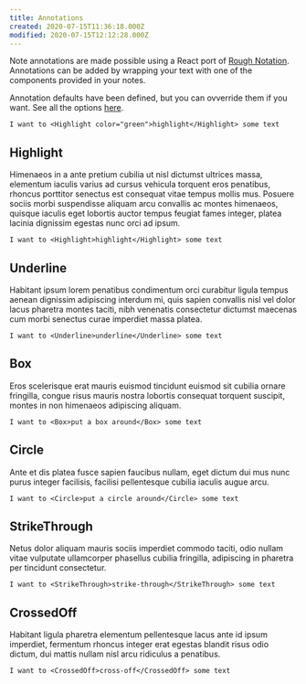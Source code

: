 ```yaml
---
title: Annotations
created: 2020-07-15T11:36:18.000Z
modified: 2020-07-15T12:12:28.000Z
---
```


Note annotations are made possible using a React port of [Rough Notation](https://roughnotation.com). Annotations can be added by wrapping your text with one of the components provided in your notes.

Annotation defaults have been defined, but you can ovverride them if you want. See all the options [here](https://github.com/linkstrifer/react-rough-notation#props).

```mdx
I want to <Highlight color="green">highlight</Highlight> some text
```

## Highlight

Himenaeos in a ante pretium cubilia ut nisl dictumst ultrices massa, elementum iaculis varius ad cursus vehicula <Highlight>torquent eros penatibus</Highlight>, rhoncus porttitor senectus est consequat vitae tempus mollis mus. Posuere sociis morbi suspendisse aliquam arcu convallis ac montes himenaeos, quisque iaculis eget <Highlight>lobortis auctor tempus feugiat fames integer, platea lacinia dignissim egestas nunc orci ad ipsum</Highlight>.

```mdx
I want to <Highlight>highlight</Highlight> some text
```

## Underline

Habitant ipsum <Underline>lorem penatibus condimentum orci</Underline> curabitur ligula tempus aenean dignissim adipiscing interdum mi, quis sapien convallis nisl vel dolor lacus pharetra montes taciti, nibh venenatis consectetur dictumst maecenas cum morbi senectus curae imperdiet massa platea.

```mdx
I want to <Underline>underline</Underline> some text
```

## Box

Eros scelerisque erat <Box>mauris euismod tincidunt</Box> euismod sit cubilia ornare fringilla, congue risus mauris nostra lobortis consequat torquent suscipit, montes in non himenaeos adipiscing aliquam.

```mdx
I want to <Box>put a box around</Box> some text
```

## Circle

Ante et dis platea fusce sapien <Circle>faucibus nullam</Circle>, eget dictum dui mus nunc purus integer facilisis, facilisi pellentesque cubilia iaculis augue arcu.

```mdx
I want to <Circle>put a circle around</Circle> some text
```

## StrikeThrough

Netus dolor aliquam <StrikeThrough>mauris sociis imperdiet</StrikeThrough> commodo taciti, odio nullam vitae vulputate ullamcorper phasellus cubilia fringilla, adipiscing in pharetra per tincidunt consectetur.

```mdx
I want to <StrikeThrough>strike-through</StrikeThrough> some text
```

## CrossedOff

Habitant ligula pharetra <CrossedOff>elementum pellentesque</CrossedOff> lacus ante id ipsum imperdiet, fermentum rhoncus integer erat egestas blandit risus odio dictum, dui mattis nullam nisl arcu ridiculus a penatibus.

```mdx
I want to <CrossedOff>cross-off</CrossedOff> some text
```
